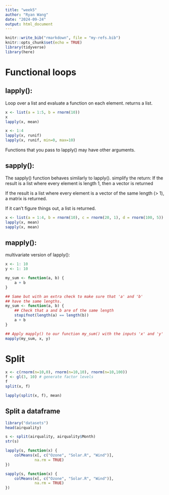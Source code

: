 ```yaml
---
title: "week5"
author: "Ryan Wang"
date: "2024-09-24"
output: html_document
---
```


```r
knitr::write_bib("rmarkdown", file = "my-refs.bib")
knitr::opts_chunk$set(echo = TRUE)
library(tidyverse)
library(here)
```

# Functional loops
## lapply(): 
Loop over a list and evaluate a function on each element. returns a list.
```r
x <- list(a = 1:5, b = rnorm(10))
x
lapply(x, mean)
```

```r
x <- 1:4
lapply(x, runif)
lapply(x, runif, min=0, max=10)
```
Functions that you pass to lapply() may have other arguments.

## sapply():
The sapply() function behaves similarly to lapply().
simplify the return: 
If the result is a list where every element is length 1, then a vector is returned

If the result is a list where every element is a vector of the same length (> 1), a matrix is returned.

If it can’t figure things out, a list is returned.
```r
x <- list(a = 1:4, b = rnorm(10), c = rnorm(20, 1), d = rnorm(100, 5))
lapply(x, mean)
sapply(x, mean)
```


## mapply(): 
multivariate version of lapply():
```r
x <- 1: 10
y <- 1: 10

my_sum <- function(a, b) {
    a + b
}

## Same but with an extra check to make sure that 'a' and 'b'
## have the same lengths.
my_sum <- function(a, b) {
    ## Check that a and b are of the same length
    stopifnot(length(a) == length(b))
    a + b
}

## Apply mapply() to our function my_sum() with the inputs 'x' and 'y'
mapply(my_sum, x, y)
```

# Split
```r
x <- c(rnorm(n=10,0), rnorm(n=10,10), rnorm(n=10,100))
f <- gl(3, 10) # generate factor levels
f
split(x, f)

lapply(split(x, f), mean)
```

## Split a dataframe
```r
library("datasets")
head(airquality)

s <- split(airquality, airquality$Month)
str(s)

lapply(s, function(x) {
    colMeans(x[, c("Ozone", "Solar.R", "Wind")],
             na.rm = TRUE)
})

sapply(s, function(x) {
    colMeans(x[, c("Ozone", "Solar.R", "Wind")],
             na.rm = TRUE)
})
```


